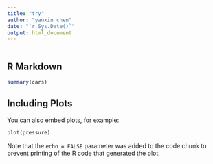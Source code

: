```yaml
---
title: "try"
author: "yanxin chen"
date: "`r Sys.Date()`"
output: html_document
---
```


```r

```

## R Markdown


```r
summary(cars)
```

## Including Plots

You can also embed plots, for example:

```r
plot(pressure)
```

Note that the `echo = FALSE` parameter was added to the code chunk to prevent printing of the R code that generated the plot.
